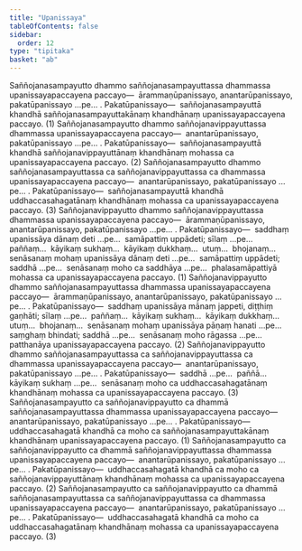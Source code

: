 ```yaml
---
title: "Upanissaya"
tableOfContents: false
sidebar:
  order: 12
type: "tipitaka"
basket: "ab"
---
```



<DynamicBreadcrumb />

<Division number="77">

<Paragraph number="1507">
Saññojanasampayutto dhammo saññojanasampayuttassa dhammassa upanissayapaccayena paccayo—  ārammaṇūpanissayo, anantarūpanissayo, pakatūpanissayo …pe… . <Emphasis>Pakatūpanissayo</Emphasis>—  saññojanasampayuttā khandhā saññojanasampayuttakānaṃ khandhānaṃ upanissayapaccayena paccayo. (1)
</Paragraph>

<Paragraph number="1508">
Saññojanasampayutto dhammo saññojanavippayuttassa dhammassa upanissayapaccayena paccayo—  anantarūpanissayo, pakatūpanissayo …pe… . <Emphasis>Pakatūpanissayo</Emphasis>—  saññojanasampayuttā khandhā saññojanavippayuttānaṃ khandhānaṃ mohassa ca upanissayapaccayena paccayo. (2)
</Paragraph>

<Paragraph number="1509">
Saññojanasampayutto dhammo saññojanasampayuttassa ca saññojanavippayuttassa ca dhammassa upanissayapaccayena paccayo—  anantarūpanissayo, pakatūpanissayo …pe… . <Emphasis>Pakatūpanissayo</Emphasis>—  saññojanasampayuttā khandhā uddhaccasahagatānaṃ khandhānaṃ mohassa ca upanissayapaccayena paccayo. (3)
</Paragraph>

</Division>
<Division number="78">

<Paragraph number="1510">
Saññojanavippayutto dhammo saññojanavippayuttassa dhammassa upanissayapaccayena paccayo—  ārammaṇūpanissayo, anantarūpanissayo, pakatūpanissayo …pe… . <Emphasis>Pakatūpanissayo</Emphasis>—  saddhaṃ upanissāya dānaṃ deti …pe…  samāpattiṃ uppādeti; sīlaṃ …pe…  paññaṃ…  kāyikaṃ sukhaṃ…  kāyikaṃ dukkhaṃ…  utuṃ…  bhojanaṃ…  senāsanaṃ mohaṃ upanissāya dānaṃ deti …pe…  samāpattiṃ uppādeti; saddhā …pe…  senāsanaṃ moho ca saddhāya …pe…  phalasamāpattiyā mohassa ca upanissayapaccayena paccayo. (1)
</Paragraph>

<Paragraph number="1511">
Saññojanavippayutto dhammo saññojanasampayuttassa dhammassa upanissayapaccayena paccayo—  ārammaṇūpanissayo, anantarūpanissayo, pakatūpanissayo …pe… . <Emphasis>Pakatūpanissayo</Emphasis>—  saddhaṃ upanissāya mānaṃ jappeti, diṭṭhiṃ gaṇhāti; sīlaṃ …pe…  paññaṃ…  kāyikaṃ sukhaṃ…  kāyikaṃ dukkhaṃ…  utuṃ…  bhojanaṃ…  senāsanaṃ mohaṃ upanissāya pāṇaṃ hanati …pe…  saṃghaṃ bhindati; saddhā …pe…  senāsanaṃ moho rāgassa …pe…  patthanāya upanissayapaccayena paccayo. (2)
</Paragraph>

<Paragraph number="1512">
Saññojanavippayutto dhammo saññojanasampayuttassa ca saññojanavippayuttassa ca dhammassa upanissayapaccayena paccayo—  anantarūpanissayo, pakatūpanissayo …pe… . <Emphasis>Pakatūpanissayo</Emphasis>—  saddhā …pe…  paññā…  kāyikaṃ sukhaṃ …pe…  senāsanaṃ moho ca uddhaccasahagatānaṃ khandhānaṃ mohassa ca upanissayapaccayena paccayo. (3)
</Paragraph>

</Division>
<Division number="79">

<Paragraph number="1513">
Saññojanasampayutto ca saññojanavippayutto ca dhammā saññojanasampayuttassa dhammassa upanissayapaccayena paccayo—  anantarūpanissayo, pakatūpanissayo …pe… . <Emphasis>Pakatūpanissayo</Emphasis>—  uddhaccasahagatā khandhā ca moho ca saññojanasampayuttakānaṃ khandhānaṃ upanissayapaccayena paccayo. (1)
</Paragraph>

<Paragraph number="1514">
Saññojanasampayutto ca saññojanavippayutto ca dhammā saññojanavippayuttassa dhammassa upanissayapaccayena paccayo—  anantarūpanissayo, pakatūpanissayo …pe… . <Emphasis>Pakatūpanissayo</Emphasis>—  uddhaccasahagatā khandhā ca moho ca saññojanavippayuttānaṃ khandhānaṃ mohassa ca upanissayapaccayena paccayo. (2)
</Paragraph>

<Paragraph number="1515">
Saññojanasampayutto ca saññojanavippayutto ca dhammā saññojanasampayuttassa ca saññojanavippayuttassa ca dhammassa upanissayapaccayena paccayo—  anantarūpanissayo, pakatūpanissayo …pe… . <Emphasis>Pakatūpanissayo</Emphasis>—  uddhaccasahagatā khandhā ca moho ca uddhaccasahagatānaṃ khandhānaṃ mohassa ca upanissayapaccayena paccayo. (3)
</Paragraph>
</Division>